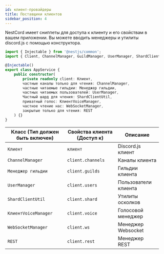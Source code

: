 ```yaml
---
id: клиент-провайдеры
title: Поставщики клиентов
sidebar_position: 4
---
```


NestCord имеет сниппеты для доступа к клиенту и его свойствам в вашем приложении.
Вы можете вводить менеджеры и утилиты discord.js с помощью конструктора.

```typescript title="src/app.service.ts"
import { Injectable } from '@nestjs/common';
import { Client, ChannelManager, GuildManager, UserManager, ShardClientUtil, ClientVoiceManager, WebSocketManager, REST } from 'discord. s';

@Injectable()
export class AppService {
    public constructor(
        private readonly client: Клиент,
        частные каналы только для чтения: ChannelManager,
        частные читаемые гильдии: Менеджер гильдии,
        частных читаемых пользователей: UserManager,
        Частный шард для чтения: ShardClientUtil,
        приватный голос: КлиентVoiceManager,
        частное чтение нас: WebSocketManager,
        закрытые только для чтения: REST
    ) {}
}
```

| Класс (Тип должен быть включен) | Свойства клиента (Доступ к)      | Описание                |
| ------------------------------- | -------------------------------- | ----------------------- |
| `Клиент`                        | `клиент`                         | Discord.js клиент       |
| `ChannelManager`                | `client.channels`                | Каналы клиента          |
| `Менеджер гильдии`              | `client.guilds`                  | Гильдии клиента         |
| `UserManager`                   | `client.users`                   | Пользователи клиента    |
| `ShardClientUtil`               | `client.shard`                   | Утилиты осколков        |
| `КлиентVoiceManager`            | `client.voice`                   | Голосовой менеджер      |
| `WebSocketManager`              | `client.ws`                      | Менеджер Websocket      |
| `REST`                          | `client.rest`                    | Менеджер REST           |
